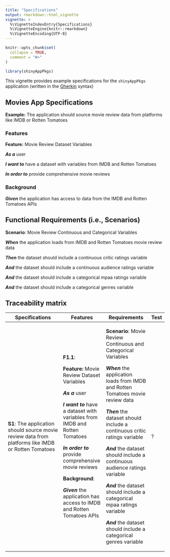 ```yaml
---
title: "Specifications"
output: rmarkdown::html_vignette
vignette: >
  %\VignetteIndexEntry{Specifications}
  %\VignetteEngine{knitr::rmarkdown}
  %\VignetteEncoding{UTF-8}
---
```


```r
knitr::opts_chunk$set(
  collapse = TRUE,
  comment = "#>"
)
```

```r
library(shinyAppPkgs)
```

This vignette provides example specifications for the `shinyAppPkgs` application (written in the [Gherkin](https://cucumber.io/docs/gherkin/) syntax)

## Movies App Specifications

**Example:** The application should source movie review data from platforms like IMDB or Rotten Tomatoes

### Features

**Feature:** Movie Review Dataset Variables

***As a*** user

***I want to*** have a dataset with variables from IMDB and Rotten Tomatoes

***In order to*** provide comprehensive movie reviews

### Background

***Given*** the application has access to data from the IMDB and Rotten Tomatoes APIs

## Functional Requirements (i.e., Scenarios)

**Scenario**: Movie Review Continuous and Categorical Variables

***When*** the application loads from IMDB and Rotten Tomatoes movie review data

***Then*** the dataset should include a continuous critic ratings variable

***And*** the dataset should include a continuous audience ratings variable

***And*** the dataset should include a categorical mpaa ratings variable

***And*** the dataset should include a categorical genres variable

## Traceability matrix

+-----------------------------------------------------------------------------------------------------+-----------------------------------------------------------------------------+----------------------------------------------------------------------------------+-------------+
| Specifications                                                                                      | Features                                                                    | Requirements                                                                     | Test        |
+=====================================================================================================+=============================================================================+==================================================================================+=============+
| **S1**: The application should source movie review data from platforms like IMDB or Rotten Tomatoes | **F1.1**:                                                                   | **Scenario**: Movie Review Continuous and Categorical Variables                  | ?           |
|                                                                                                     |                                                                             |                                                                                  |             |
|                                                                                                     | **Feature:** Movie Review Dataset Variables                                 | ***When*** the application loads from IMDB and Rotten Tomatoes movie review data |             |
|                                                                                                     |                                                                             |                                                                                  |             |
|                                                                                                     | ***As a*** user                                                             | ***Then*** the dataset should include a continuous critic ratings variable       |             |
|                                                                                                     |                                                                             |                                                                                  |             |
|                                                                                                     | ***I want to*** have a dataset with variables from IMDB and Rotten Tomatoes | ***And*** the dataset should include a continuous audience ratings variable      |             |
|                                                                                                     |                                                                             |                                                                                  |             |
|                                                                                                     | ***In order to*** provide comprehensive movie reviews                       | ***And*** the dataset should include a categorical mpaa ratings variable         |             |
|                                                                                                     |                                                                             |                                                                                  |             |
|                                                                                                     | **Background**:                                                             | ***And*** the dataset should include a categorical genres variable               |             |
|                                                                                                     |                                                                             |                                                                                  |             |
|                                                                                                     | ***Given*** the application has access to IMDB and Rotten Tomatoes APIs     |                                                                                  |             |
+-----------------------------------------------------------------------------------------------------+-----------------------------------------------------------------------------+----------------------------------------------------------------------------------+-------------+
